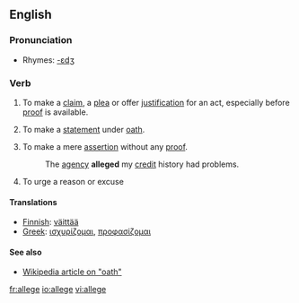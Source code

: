 ==English==

===Pronunciation===
*Rhymes: [[Rhymes:English:-ɛdʒ|-ɛdʒ]]

===Verb===
{{en-verb|alleg|ing}}
#{{transitive}} To make a [[claim]], a [[plea]] or offer [[justification]] for an act, especially before [[proof]] is available.
#{{transitive}} To make a [[statement]] under [[oath]].
#{{transitive}} To make a mere [[assertion]] without any [[proof]].
#: The [[agency]] '''alleged''' my [[credit]] history had problems.
#{{transitive}} To urge a reason or excuse

====Translations====
*[[Finnish]]: [[väittää]]
*[[Greek]]: [[ισχυρίζομαι]], [[προφασίζομαι]]

==== See also ====
*[[:w:oath|Wikipedia article on "oath"]]

[[fr:allege]]
[[io:allege]]
[[vi:allege]]